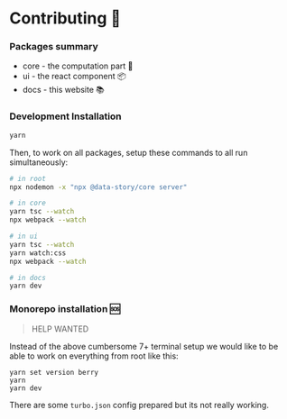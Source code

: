 # Contributing 🙏
### Packages summary
* core - the computation part 🧠
* ui - the react component 📦
* docs - this website 📚

### Development Installation
```bash
yarn
```

Then, to work on all packages, setup these commands to all run simultaneously:

```bash
# in root
npx nodemon -x "npx @data-story/core server"

# in core
yarn tsc --watch
npx webpack --watch

# in ui
yarn tsc --watch
yarn watch:css
npx webpack --watch

# in docs
yarn dev
```


### Monorepo installation 🆘
> HELP WANTED

Instead of the above cumbersome 7+ terminal setup we would like to be able to work on everything from root like this:
```
yarn set version berry
yarn
yarn dev
```

There are some  `turbo.json` config prepared but its not really working.
